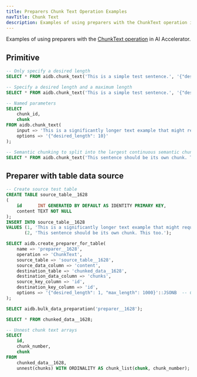 ```yaml
---
title: Preparers Chunk Text Operation Examples
navTitle: Chunk Text
description: Examples of using preparers with the ChunkText operation in AI Accelerator.
---
```


Examples of using preparers with the [ChunkText operation](../primitives#chunk-text) in AI Accelerator.

## Primitive

```sql
-- Only specify a desired length
SELECT * FROM aidb.chunk_text('This is a simple test sentence.', '{"desired_length": 10}');

-- Specify a desired length and a maximum length
SELECT * FROM aidb.chunk_text('This is a simple test sentence.', '{"desired_length": 10, "max_length": 15}');

-- Named parameters
SELECT
    chunk_id,
    chunk
FROM aidb.chunk_text(
    input => 'This is a significantly longer text example that might require splitting into smaller chunks. The purpose of this function is to partition text data into segments of a specified maximum length, for example, this sentence 145 is characters. This enables processing or storage of data in manageable parts.',
    options => '{"desired_length": 10}'
);

-- Semantic chunking to split into the largest continuous semantic chunk that fits in the max_length
SELECT * FROM aidb.chunk_text('This sentence should be its own chunk. This too.', '{"desired_length": 1, "max_length": 1000}');
```

## Preparer with table data source

```sql
-- Create source test table
CREATE TABLE source_table__1628
(
    id      INT GENERATED BY DEFAULT AS IDENTITY PRIMARY KEY,
    content TEXT NOT NULL
);
INSERT INTO source_table__1628
VALUES (1, 'This is a significantly longer text example that might require splitting into smaller chunks. The purpose of this function is to partition text data into segments of a specified maximum length, for example, this sentence 145 is characters. This enables processing or storage of data in manageable parts.'),
       (2, 'This sentence should be its own chunk. This too.');

SELECT aidb.create_preparer_for_table(
    name => 'preparer__1628',
    operation => 'ChunkText',
    source_table => 'source_table__1628',
    source_data_column => 'content',
    destination_table => 'chunked_data__1628',
    destination_data_column => 'chunks',
    source_key_column => 'id',
    destination_key_column => 'id',
    options => '{"desired_length": 1, "max_length": 1000}'::JSONB  -- Configuration for the ChunkText operation
);

SELECT aidb.bulk_data_preparation('preparer__1628');

SELECT * FROM chunked_data__1628;

-- Unnest chunk text arrays
SELECT
    id,
    chunk_number,
    chunk
FROM
    chunked_data__1628,
    unnest(chunks) WITH ORDINALITY AS chunk_list(chunk, chunk_number);
```
